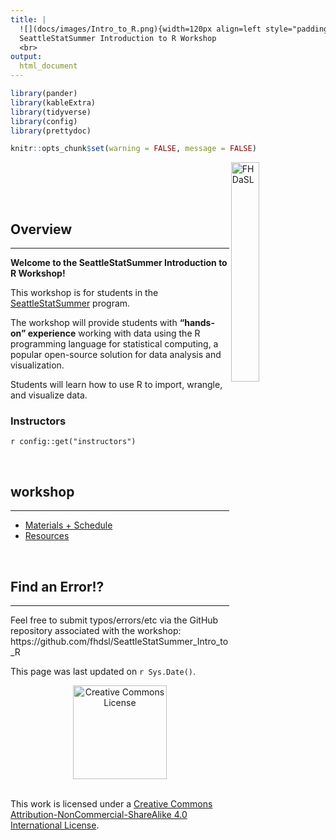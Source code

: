 ```yaml
---
title: |
  ![](docs/images/Intro_to_R.png){width=120px align=left style="padding-right: 20px"}
  SeattleStatSummer Introduction to R Workshop
  <br>
output:
  html_document
---
```


```r
library(pander)
library(kableExtra)
library(tidyverse)
library(config)
library(prettydoc)

knitr::opts_chunk$set(warning = FALSE, message = FALSE)
```

<a href="https://hutchdatascience.org/"><img alt = "FHDaSL" align="right" src="https://hutchdatascience.org/AI_for_software/assets/big-dasl-stacked.png" style="width:30%"/></a>
<br>
<br>

<br>

## Overview
***

**Welcome to the SeattleStatSummer Introduction to R Workshop!**  

This workshop is for students in the [SeattleStatSummer](https://www.fredhutch.org/en/education-training/teachers-students/high-school-undergraduate-students/seattlestatsummer.html) program. 

The workshop will provide students with **“hands-on” experience** working with data using the R programming language for statistical computing, a popular open-source solution for data analysis and visualization.  

Students will learn how to use R to import, wrangle, and visualize data.

### Instructors

`r config::get("instructors")`


<br>

## workshop
***

* [Materials + Schedule](materials_schedule.html)
* [Resources](resources.html)


<br>

## Find an Error!?
***

Feel free to submit typos/errors/etc via the GitHub repository associated with the workshop: 
https://github.com/fhdsl/SeattleStatSummer_Intro_to_R

This page was last updated on `r Sys.Date()`.

<p style="text-align:center;"><a rel="license" href="http://creativecommons.org/licenses/by-nc-sa/4.0/"><img alt="Creative Commons License" style="border-width:0" src="https://live.staticflickr.com/4557/26350808799_6f9c8bcaa2_b.jpg" height="150"/ width = "150"> </a> </p><br />This work is licensed under a <a rel="license" href="http://creativecommons.org/licenses/by-nc-sa/4.0/">Creative Commons Attribution-NonCommercial-ShareAlike 4.0 International License</a>.
